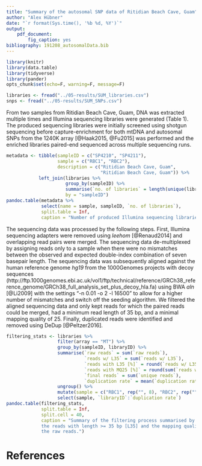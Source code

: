 ```yaml
---
title: "Summary of the autosomal SNP data of Ritidian Beach Cave, Guam"
author: "Alex Hübner"
date: "`r format(Sys.time(), '%b %d, %Y')`"
output:
    pdf_document:
        fig_caption: yes
bibliography: 191208_autosomalData.bib
---
```


```r
library(knitr)
library(data.table)
library(tidyverse)
library(pander)
opts_chunk$set(echo=F, warning=F, message=F)
```
```r
libraries <- fread("../05-results/SUM_libraries.csv")
snps <- fread("../05-results/SUM_SNPs.csv")
```

From two samples from Ritidian Beach Cave, Guam, DNA was extracted multiple times and Illumina
sequencing libraries were generated (Table 1). The produced sequencing libraries were initially
screened using shotgun sequencing before capture-enrichment for both mtDNA and autosomal SNPs from
the 1240K array [@Haak2015, @Fu2015] was performed and the enriched libraries paired-end sequenced
across multiple sequencing runs.

```r
metadata <- tibble(sampleID = c("SP4210", "SP4211"),
                   sample = c("RBC1", "RBC2"),
                   description = c("Ritidian Beach Cave, Guam",
                                   "Ritidian Beach Cave, Guam")) %>%
            left_join(libraries %>%
                      group_by(sampleID) %>%
                      summarise(`no. of libraries` = length(unique(libraryID))),
                      by = "sampleID")
pandoc.table(metadata %>%
             select(name = sample, sampleID, `no. of libraries`),
             split.table = Inf,
             caption = "Number of produced Illumina sequencing libraries for Ritidian Beach Cave samples.")
```

The sequencing data was processed by the following steps. First, Illumina sequencing adapters were
removed using *leehom* [@Renaud2014] and overlapping read pairs were merged. The sequencing data
de-multiplexed by assigning reads only to a sample when there were no mismatches between the
observed and expected double-index combination of seven basepair length. The sequencing data was
subsequently aligned against the human reference genome *hg19* from the 1000Genomes projects with
decoy sequences
(http://ftp.1000genomes.ebi.ac.uk/vol1/ftp/technical/reference/GRCh38_reference_genome/GRCh38_full_analysis_set_plus_decoy_hla.fa)
using BWA *aln* [@Li2009] with the settings "-n 0.01 -o 2 -l 16500" to allow for a higher number of
mismatches and switch off the seeding algorithm. We filtered the aligned sequencing data and only
kept reads for which the paired reads could be merged, had a minimum read length of 35 bp, and a
minimal mapping quality of 25. Finally, duplicated reads were identified and removed using DeDup
[@Peltzer2016].

```r
filtering_stats <- libraries %>%
                   filter(array == "MT") %>%
                   group_by(sampleID, libraryID) %>%
                   summarise(`raw reads` = sum(`raw reads`),
                             `reads w/ L35` = sum(`reads w/ L35`),
                             `reads with L35 [%]` = round(`reads w/ L35` / `raw reads` * 100, 2),
                             `reads with MQ25 [%]` = round(sum(`reads w/ MQ25`) / `raw reads` * 100, 2),
                             `final reads` = sum(`unique reads`),
                             `duplication rate` = mean(`duplication rate`)) %>%
                   ungroup() %>%
                   mutate(sample = c("RBC1", rep("", 8), "RBC2", rep("", 6))) %>%
                   select(sample, `libraryID`:`duplication rate`)
pandoc.table(filtering_stats,
             split.table = Inf,
             split.cell = 40,
             caption = "Summary of the filtering process summarised by library. The percentages of
             the reads with length >= 35 bp [L35] and the mapping quality >= 25 [MQ25] are based on
             the raw reads.")
```


# References

